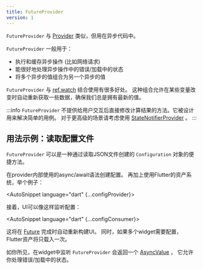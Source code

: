 ```yaml
---
title: FutureProvider
version: 1
---
```



`FutureProvider` 与 [Provider] 类似，但用在异步代码中。

`FutureProvider` 一般用于：

- 执行和缓存异步操作 (比如网络请求)
- 能很好地处理异步操作中的错误/加载中的状态
- 将多个异步的值组合为另一个异步的值

`FutureProvider` 与 [ref.watch] 结合使用有很多好处。
这种组合允许在某些变量改变时自动重新获取一些数据，确保我们总是拥有最新的值。

:::info
`FutureProvider` 不提供给用户交互后直接修改计算结果的方法。它被设计用来解决简单的用例。
对于更高级的场景请考虑使用 [StateNotifierProvider] 。
:::

## 用法示例：读取配置文件

`FutureProvider` 可以是一种通过读取JSON文件创建的 `Configuration` 对象的便捷方法。

在provider内部使用的async/await语法创建配置。
再加上使用Flutter的资产系统，举个例子：

<AutoSnippet language="dart" {...configProvider}></AutoSnippet>


接着，UI可以像这样监听配置：

<AutoSnippet language="dart" {...configConsumer}></AutoSnippet>

这将在 [Future] 完成时自动重新构建UI。
同时，如果多个widget需要配置，Flutter资产将只载入一次。

如你所见，在widget中监听 `FutureProvider` 会返回一个 [AsyncValue] ，
它允许你处理错误/加载中的状态。

[ref.watch]: ../concepts/reading#using-refwatch-to-observe-a-provider
[statenotifierprovider]: ./state_notifier_provider
[provider]: ./provider
[asyncvalue]: https://pub.dev/documentation/riverpod/latest/riverpod/AsyncValue-class.html
[future]: https://api.dart.dev/dart-async/Future-class.html
[family]: ../concepts/modifiers/family
